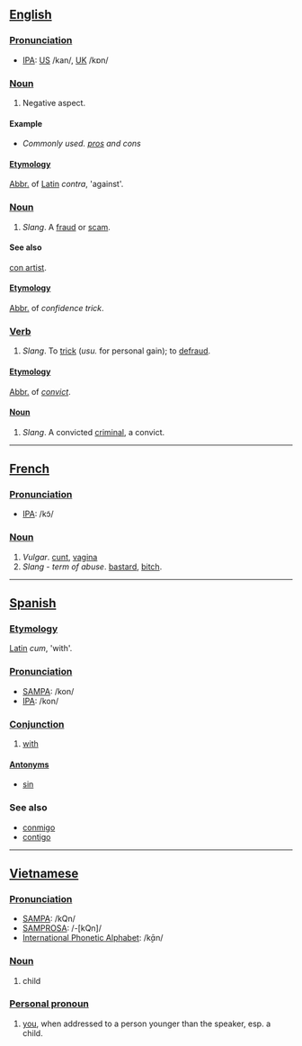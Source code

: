 == [[English]] ==

=== [[Pronunciation]] ===
*[[International Phonetic Alphabet|IPA]]: [[w:American English|US]] /kan/, [[w:British English|UK]] /kɒn/

=== [[Noun]] ===
#Negative aspect.

==== Example ====
*''Commonly used.'' ''[[pro]]s and cons''

==== [[Etymology]] ====
[[Abbreviation|Abbr.]] of [[Latin]] ''contra'', 'against'.

=== [[Noun]] ===
#''Slang''. A [[fraud]] or [[scam]].

==== See also ====
[[con artist]].

==== [[Etymology]] ====
[[Abbreviation|Abbr.]] of ''confidence trick''.

=== [[Verb]] ===
#''Slang''. To [[trick]] (''usu.'' for personal gain); to [[defraud]].

==== [[Etymology]] ====
[[Abbreviation|Abbr.]] of ''[[convict]]''.

==== [[Noun]] ====
#''Slang''. A convicted [[criminal]], a convict.

----

== [[French]] ==

=== [[Pronunciation]] ===
*[[International Phonetic Alphabet|IPA]]: /kɔ̃/

=== [[Noun]] ===
#''Vulgar''. [[cunt]], [[vagina]]
#''Slang'' - ''term of abuse''. [[bastard]], [[bitch]].

----

== [[Spanish]] ==

=== [[Etymology]] ===
[[Latin]] ''cum'', 'with'.

=== [[Pronunciation]] ===
*[[SAMPA]]: /kon/
*[[International Phonetic Alphabet|IPA]]: /kon/

=== [[Conjunction]] ===
#[[with]]

==== [[Antonym|Antonyms]] ====
*[[sin]]

=== See also ===
*[[conmigo]]
*[[contigo]]

----

== [[Vietnamese]] ==

=== [[Pronunciation]] ===
*[[SAMPA]]: /kQn/
*[[SAMPROSA]]: /-[kQn]/
*[[International Phonetic Alphabet]]: /k̬ɑ̄n/

=== [[Noun]] ===
#child

=== [[Personal pronoun]] ===
#[[you]], when addressed to a person younger than the speaker, esp. a child.